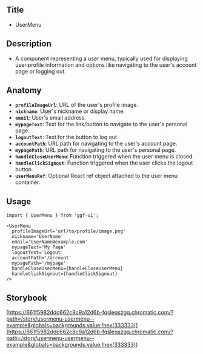## Title

- UserMenu

## Description

- A component representing a user menu, typically used for displaying user profile information and options like navigating to the user's account page or logging out.

## Anatomy

- **`profileImageUrl`**: URL of the user's profile image.
- **`nickname`**: User's nickname or display name.
- **`email`**: User's email address.
- **`mypageText`**: Text for the link/button to navigate to the user's personal page.
- **`logoutText`**: Text for the button to log out.
- **`accountPath`**: URL path for navigating to the user's account page.
- **`mypagePath`**: URL path for navigating to the user's personal page.
- **`handleCloseUserMenu`**: Function triggered when the user menu is closed.
- **`handleClickSignout`**: Function triggered when the user clicks the logout button.
- **`userMenuRef`**: Optional React ref object attached to the user menu container.

## Usage

```tsx
import { UserMenu } from 'ggf-ui';
```

```tsx
<UserMenu
  profileImageUrl='url/to/profile/image.png'
  nickname='UserName'
  email='UserName@example.com'
  mypageText='My Page'
  logoutText='Logout'
  accountPath='/account'
  mypagePath='/mypage'
  handleCloseUserMenu={handleCloseUserMenu}
  handleClickSignout={handleClickSignout}
/>
```

## Storybook

[https://661f5982ddc662c8c9a12d6b-fqsleqszgq.chromatic.com/?path=/story/usermenu-usermenu--example&globals=backgrounds.value:!hex(333333)](<https://661f5982ddc662c8c9a12d6b-fqsleqszgq.chromatic.com/?path=/story/usermenu-usermenu--example&globals=backgrounds.value:!hex(333333)>)

